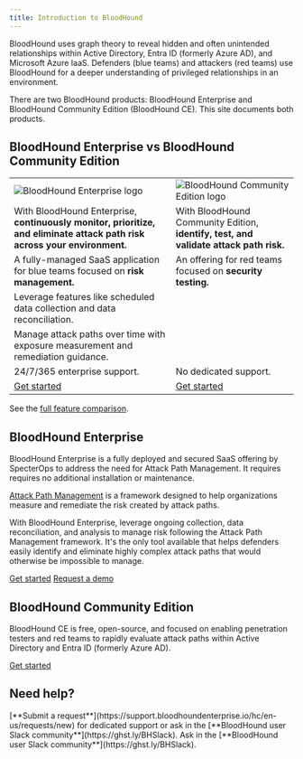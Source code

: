 ```yaml
---
title: Introduction to BloodHound
---
```


<Card title="Know your adversary with BloodHound security testing." icon="shield" iconType="solid" horizontal={true} />

BloodHound uses graph theory to reveal hidden and often unintended relationships within Active Directory, Entra ID (formerly Azure AD), and Microsoft Azure IaaS. Defenders (blue teams) and attackers (red teams) use BloodHound for a deeper understanding of privileged relationships in an environment.

There are two BloodHound products: BloodHound Enterprise and BloodHound Community Edition (BloodHound CE). This site documents both products.

## BloodHound Enterprise vs BloodHound Community Edition

<div>
    <table className="comparison-table">
    <tbody>
    <tr>
        <td>
        <img src="../../images/BHE-logo-square.png" alt="BloodHound Enterprise logo" />
        </td>
        <td>
        <img src="../../images/CE-logo-square.svg" alt="BloodHound Community Edition logo" />
        </td>
    </tr>
    <tr>
        <td>
        With BloodHound Enterprise, <strong>continuously monitor, prioritize, and eliminate attack path risk across your environment.</strong>
        </td>
        <td>
        With BloodHound Community Edition, <strong>identify, test, and validate attack path risk.</strong>
        </td>
    </tr>
    <tr>
        <td>
        A fully-managed SaaS application for blue teams focused on <strong>risk management.</strong>
        </td>
        <td>
        An offering for red teams focused on <strong>security testing.</strong>
        </td>
    </tr>
    <tr>
        <td>Leverage features like scheduled data collection and data reconciliation.</td>
        <td>&nbsp;</td>
    </tr>
    <tr>
        <td>Manage attack paths over time with exposure measurement and remediation guidance.</td>
        <td>&nbsp;</td>
    </tr>
    <tr>
        <td>24/7/365 enterprise support.</td>
        <td>No dedicated support.</td>
    </tr>
    <tr>
        <td>
        <a href="/hc/en-us/get-started/bloodhound-enterprise-quickstart">Get started</a>
        </td>
        <td>
        <a href="/hc/en-us/get-started/bloodhound-community-edition-quickstart">Get started</a>
        </td>
    </tr>
    </tbody>
    </table>
</div>

<Icon icon="arrow-right" iconType="solid" /> See the [full feature comparison](https://specterops.io/bloodhound-feature-comparison/).

## BloodHound Enterprise

BloodHound Enterprise is a fully deployed and secured SaaS offering by SpecterOps to address the need for Attack Path Management. 
It requires requires no additional installation or maintenance.

[Attack Path Management](https://specterops.io/what-is-attack-path-management/) is a framework designed to help organizations measure and remediate the risk created by attack paths. 

With BloodHound Enterprise, leverage ongoing collection, data reconciliation, and analysis to manage risk following the Attack Path Management framework.
It's the only tool available that helps defenders easily identify and eliminate highly complex attack paths that would otherwise be impossible to manage.

<Icon icon="arrow-right" iconType="solid" /> [Get started](/hc/en-us/get-started/bloodhound-enterprise-quickstart)
<Icon icon="arrow-right" iconType="solid" /> [Request a demo](https://specterops.io/get-a-demo/)

## BloodHound Community Edition

BloodHound CE is free, open-source, and focused on enabling penetration testers and red teams to rapidly evaluate attack paths within Active Directory and Entra ID (formerly Azure AD).

<Icon icon="arrow-right" iconType="solid" /> [Get started](/hc/en-us/get-started/bloodhound-community-edition-quickstart)

## Need help?
<CardGroup>
    <Card title="BloodHound Enterprise Support" icon="square-question">
        [**Submit a request**](https://support.bloodhoundenterprise.io/hc/en-us/requests/new) for dedicated support or ask in the [**BloodHound user Slack community**](https://ghst.ly/BHSlack).
    </Card>
    <Card title="BloodHound Community Edition Support" icon="users"> 
        Ask in the [**BloodHound user Slack community**](https://ghst.ly/BHSlack).
        </Card>
</CardGroup>

